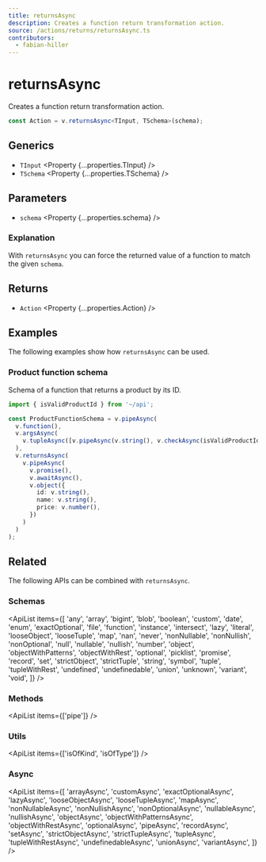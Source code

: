 ```yaml
---
title: returnsAsync
description: Creates a function return transformation action.
source: /actions/returns/returnsAsync.ts
contributors:
  - fabian-hiller
---
```



# returnsAsync

Creates a function return transformation action.

```ts
const Action = v.returnsAsync<TInput, TSchema>(schema);
```

## Generics

- `TInput` <Property {...properties.TInput} />
- `TSchema` <Property {...properties.TSchema} />

## Parameters

- `schema` <Property {...properties.schema} />

### Explanation

With `returnsAsync` you can force the returned value of a function to match the given `schema`.

## Returns

- `Action` <Property {...properties.Action} />

## Examples

The following examples show how `returnsAsync` can be used.

### Product function schema

Schema of a function that returns a product by its ID.

```ts
import { isValidProductId } from '~/api';

const ProductFunctionSchema = v.pipeAsync(
  v.function(),
  v.argsAsync(
    v.tupleAsync([v.pipeAsync(v.string(), v.checkAsync(isValidProductId))])
  ),
  v.returnsAsync(
    v.pipeAsync(
      v.promise(),
      v.awaitAsync(),
      v.object({
        id: v.string(),
        name: v.string(),
        price: v.number(),
      })
    )
  )
);
```

## Related

The following APIs can be combined with `returnsAsync`.

### Schemas

<ApiList
  items={[
    'any',
    'array',
    'bigint',
    'blob',
    'boolean',
    'custom',
    'date',
    'enum',
    'exactOptional',
    'file',
    'function',
    'instance',
    'intersect',
    'lazy',
    'literal',
    'looseObject',
    'looseTuple',
    'map',
    'nan',
    'never',
    'nonNullable',
    'nonNullish',
    'nonOptional',
    'null',
    'nullable',
    'nullish',
    'number',
    'object',
    'objectWithPatterns',
    'objectWithRest',
    'optional',
    'picklist',
    'promise',
    'record',
    'set',
    'strictObject',
    'strictTuple',
    'string',
    'symbol',
    'tuple',
    'tupleWithRest',
    'undefined',
    'undefinedable',
    'union',
    'unknown',
    'variant',
    'void',
  ]}
/>

### Methods

<ApiList items={['pipe']} />

### Utils

<ApiList items={['isOfKind', 'isOfType']} />

### Async

<ApiList
  items={[
    'arrayAsync',
    'customAsync',
    'exactOptionalAsync',
    'lazyAsync',
    'looseObjectAsync',
    'looseTupleAsync',
    'mapAsync',
    'nonNullableAsync',
    'nonNullishAsync',
    'nonOptionalAsync',
    'nullableAsync',
    'nullishAsync',
    'objectAsync',
    'objectWithPatternsAsync',
    'objectWithRestAsync',
    'optionalAsync',
    'pipeAsync',
    'recordAsync',
    'setAsync',
    'strictObjectAsync',
    'strictTupleAsync',
    'tupleAsync',
    'tupleWithRestAsync',
    'undefinedableAsync',
    'unionAsync',
    'variantAsync',
  ]}
/>
